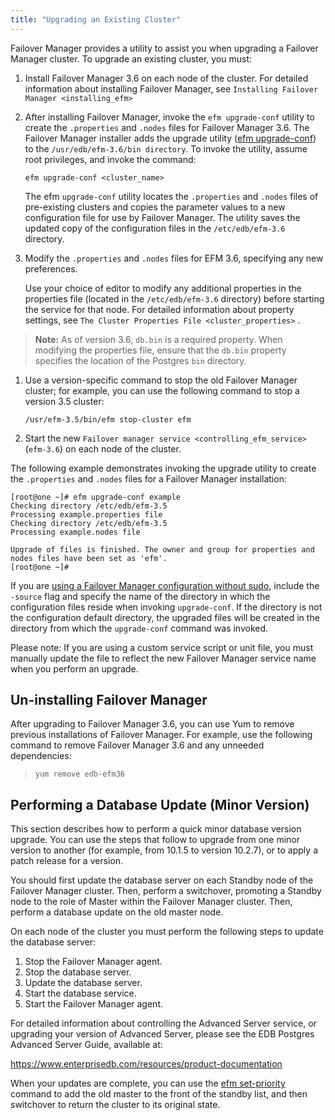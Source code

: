 ```yaml
---
title: "Upgrading an Existing Cluster"
---
```


<div id="upgrading_existing_cluster" class="registered_link"></div>


Failover Manager provides a utility to assist you when upgrading a Failover Manager cluster. To upgrade an existing cluster, you must:

1.  Install Failover Manager 3.6 on each node of the cluster. For detailed information about installing Failover Manager, see `Installing Failover Manager <installing_efm>`

2.  After installing Failover Manager, invoke the `efm upgrade-conf` utility to create the `.properties` and `.nodes` files for Failover Manager 3.6. The Failover Manager installer adds the upgrade utility ([efm upgrade-conf](#efm_upgrade_conf)) to the `/usr/edb/efm-3.6/bin directory`. To invoke the utility, assume root privileges, and invoke the command:

    `efm upgrade-conf <cluster_name>`

    The efm `upgrade-conf` utility locates the `.properties` and `.nodes` files of pre-existing clusters and copies the parameter values to a new configuration file for use by Failover Manager. The utility saves the updated copy of the configuration files in the `/etc/edb/efm-3.6` directory.

3.  Modify the `.properties` and `.nodes` files for EFM 3.6, specifying any new preferences.

    Use your choice of editor to modify any additional properties in the properties file (located in the `/etc/edb/efm-3.6` directory) before starting the service for that node. For detailed information about property settings, see `The Cluster Properties File <cluster_properties>` .

> **Note:** As of version 3.6, `db.bin` is a required property. When modifying the properties file, ensure that the `db.bin` property specifies the location of the Postgres `bin` directory.


1.  Use a version-specific command to stop the old Failover Manager cluster; for example, you can use the following command to stop a version 3.5 cluster:

    `/usr/efm-3.5/bin/efm stop-cluster efm`

2.  Start the new `Failover manager service <controlling_efm_service>` (`efm-3.6`) on each node of the cluster.

The following example demonstrates invoking the upgrade utility to create the `.properties` and `.nodes` files for a Failover Manager installation:

    [root@one ~]# efm upgrade-conf example
    Checking directory /etc/edb/efm-3.5
    Processing example.properties file
    Checking directory /etc/edb/efm-3.5
    Processing example.nodes file

    Upgrade of files is finished. The owner and group for properties and nodes files have been set as 'efm'.
    [root@one ~]#

If you are [using a Failover Manager configuration without sudo](04_configuring_efm/#running_efm_without_sudo), include the `-source` flag and specify the name of the directory in which the configuration files reside when invoking `upgrade-conf`. If the directory is not the configuration default directory, the upgraded files will be created in the directory from which the `upgrade-conf` command was invoked.

Please note: If you are using a custom service script or unit file, you must manually update the file to reflect the new Failover Manager service name when you perform an upgrade.

## Un-installing Failover Manager

After upgrading to Failover Manager 3.6, you can use Yum to remove previous installations of Failover Manager. For example, use the following command to remove Failover Manager 3.6 and any unneeded dependencies:

> `yum remove edb-efm36`

## Performing a Database Update (Minor Version)

This section describes how to perform a quick minor database version upgrade. You can use the steps that follow to upgrade from one minor version to another (for example, from 10.1.5 to version 10.2.7), or to apply a patch release for a version.

You should first update the database server on each Standby node of the Failover Manager cluster. Then, perform a switchover, promoting a Standby node to the role of Master within the Failover Manager cluster. Then, perform a database update on the old master node.

On each node of the cluster you must perform the following steps to update the database server:

1.  Stop the Failover Manager agent.
2.  Stop the database server.
3.  Update the database server.
4.  Start the database service.
5.  Start the Failover Manager agent.

For detailed information about controlling the Advanced Server service, or upgrading your version of Advanced Server, please see the EDB Postgres Advanced Server Guide, available at:

<https://www.enterprisedb.com/resources/product-documentation>

When your updates are complete, you can use the [efm set-priority](#efm_set_priority) command to add the old master to the front of the standby list, and then switchover to return the cluster to its original state.
